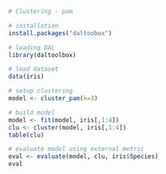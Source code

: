 ```r
# Clustering - pam

# installation 
install.packages("daltoobox")

# loading DAL
library(daltoolbox) 
```

```r
# load dataset
data(iris)
```

```r
# setup clustering
model <- cluster_pam(k=3)
```

```r
# build model
model <- fit(model, iris[,1:4])
clu <- cluster(model, iris[,1:4])
table(clu)
```

```r
# evaluate model using external metric
eval <- evaluate(model, clu, iris$Species)
eval
```

